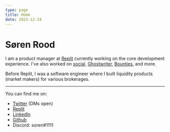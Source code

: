 ```yaml
---
type: page
title: Home
date: 2022-12-24
---
```


# Søren Rood

I am a product manager at <a href="https://www.Replit.com" target="_blank">Replit</a> currently working on the core development experience. I've also worked on <a href="https://blog.replit.com/replit-famous" target="_blank">social</a>, <a href="https://blog.replit.com/ghostwriter" target="_blank">Ghostwriter</a>, <a href="https://blog.replit.com/bounties" target="_blank">Bounties</a>, and more.

Before Replit, I was a software engineer where I built liquidity products (market makers) for various brokerages.

---

You can find me on:
- <a href="https://twitter.com/roodsoren" target="_blank">Twitter</a> (DMs open)
- <a href="https://replit.com/@soren" target="_blank">Replit</a>
- <a href="https://linkedin.com/in/sorenrood" target="_blank">LinkedIn</a>
- <a href="https://github.com/sorenrood" target="_blank">Github</a>
- Discord: soren#1111


